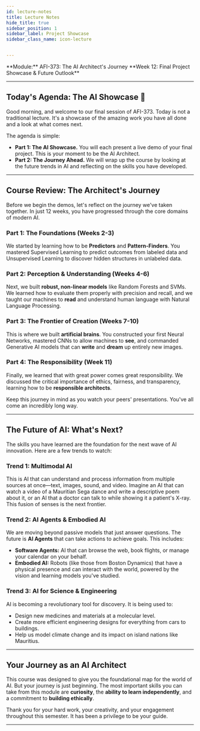 ```yaml
---
id: lecture-notes 
title: Lecture Notes
hide_title: true
sidebar_position: 1
sidebar_label: Project Showcase
sidebar_class_name: icon-lecture


---
```


<ModuleBanner />
**Module:** AFI-373: The AI Architect's Journey
**Week 12: Final Project Showcase & Future Outlook**

---

## Today's Agenda: The AI Showcase 🚀

Good morning, and welcome to our final session of AFI-373. Today is not a traditional lecture. It's a showcase of the amazing work you have all done and a look at what comes next.

The agenda is simple:
* **Part 1: The AI Showcase.** You will each present a live demo of your final project. This is your moment to be the AI Architect.
* **Part 2: The Journey Ahead.** We will wrap up the course by looking at the future trends in AI and reflecting on the skills you have developed.

---

## Course Review: The Architect's Journey

Before we begin the demos, let's reflect on the journey we've taken together. In just 12 weeks, you have progressed through the core domains of modern AI.

### Part 1: The Foundations (Weeks 2-3)
We started by learning how to be **Predictors** and **Pattern-Finders**. You mastered Supervised Learning to predict outcomes from labeled data and Unsupervised Learning to discover hidden structures in unlabeled data.

### Part 2: Perception & Understanding (Weeks 4-6)
Next, we built **robust, non-linear models** like Random Forests and SVMs. We learned how to evaluate them properly with precision and recall, and we taught our machines to **read** and understand human language with Natural Language Processing.

### Part 3: The Frontier of Creation (Weeks 7-10)
This is where we built **artificial brains**. You constructed your first Neural Networks, mastered CNNs to allow machines to **see**, and commanded Generative AI models that can **write** and **dream** up entirely new images.

### Part 4: The Responsibility (Week 11)
Finally, we learned that with great power comes great responsibility. We discussed the critical importance of ethics, fairness, and transparency, learning how to be **responsible architects**.

Keep this journey in mind as you watch your peers' presentations. You've all come an incredibly long way.

---

## The Future of AI: What's Next?

The skills you have learned are the foundation for the next wave of AI innovation. Here are a few trends to watch:

### Trend 1: Multimodal AI
This is AI that can understand and process information from multiple sources at once—text, images, sound, and video. Imagine an AI that can watch a video of a Mauritian Sega dance and write a descriptive poem about it, or an AI that a doctor can talk to while showing it a patient's X-ray. This fusion of senses is the next frontier.

### Trend 2: AI Agents & Embodied AI
We are moving beyond passive models that just answer questions. The future is **AI Agents** that can take actions to achieve goals. This includes:
* **Software Agents:** AI that can browse the web, book flights, or manage your calendar on your behalf.
* **Embodied AI:** Robots (like those from Boston Dynamics) that have a physical presence and can interact with the world, powered by the vision and learning models you've studied.

### Trend 3: AI for Science & Engineering
AI is becoming a revolutionary tool for discovery. It is being used to:
* Design new medicines and materials at a molecular level.
* Create more efficient engineering designs for everything from cars to buildings.
* Help us model climate change and its impact on island nations like Mauritius.

---

## Your Journey as an AI Architect

This course was designed to give you the foundational map for the world of AI. But your journey is just beginning. The most important skills you can take from this module are **curiosity**, the **ability to learn independently**, and a commitment to **building ethically**.

Thank you for your hard work, your creativity, and your engagement throughout this semester. It has been a privilege to be your guide.

---


